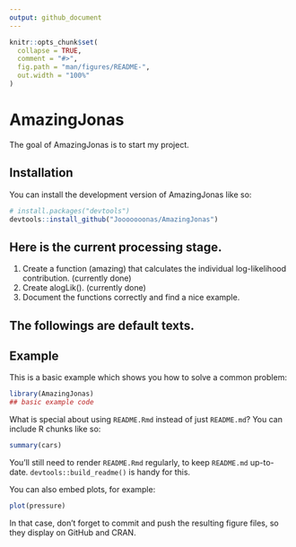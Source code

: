 ```yaml
---
output: github_document
---
```


<!-- README.md is generated from README.Rmd. Please edit that file -->

```r
knitr::opts_chunk$set(
  collapse = TRUE,
  comment = "#>",
  fig.path = "man/figures/README-",
  out.width = "100%"
)
```

# AmazingJonas

<!-- badges: start -->
<!-- badges: end -->

The goal of AmazingJonas is to start my project.

## Installation

You can install the development version of AmazingJonas like so:

``` r
# install.packages("devtools")
devtools::install_github("Jooooooonas/AmazingJonas")
```
## Here is the current processing stage.

1. Create a function (amazing) that calculates the individual log-likelihood contribution. (currently done)
2. Create alogLik(). (currently done)
3. Document the functions correctly and find a nice example.

## The followings are default texts.

## Example

This is a basic example which shows you how to solve a common problem:

```r
library(AmazingJonas)
## basic example code
```

What is special about using `README.Rmd` instead of just `README.md`? You can include R chunks like so:

```r
summary(cars)
```

You'll still need to render `README.Rmd` regularly, to keep `README.md` up-to-date. `devtools::build_readme()` is handy for this.

You can also embed plots, for example:

```r
plot(pressure)
```

In that case, don't forget to commit and push the resulting figure files, so they display on GitHub and CRAN.
